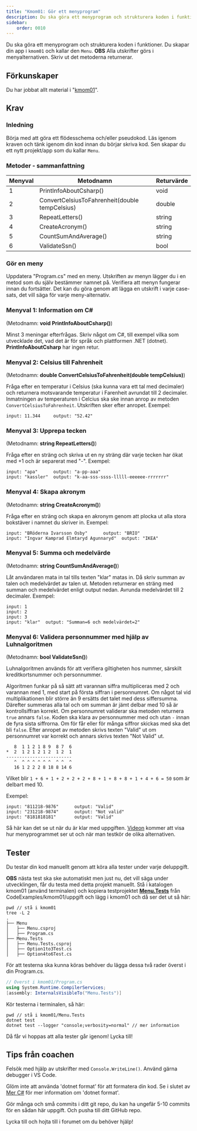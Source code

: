 ```yaml
---
title: "Kmom01: Gör ett menyprogram"
description: Du ska göra ett menyprogram och strukturera koden i funktioner.
sidebar:
    order: 0010
---
```


Du ska göra ett menyprogram och strukturera koden i funktioner. Du skapar din app i `kmom01` och kallar den `Menu`.
**OBS** Alla utskrifter görs i menyalternativen. Skriv ut det metoderna returnerar.

## Förkunskaper

Du har jobbat allt material i "[kmom01](/website/kmom/kmom01)".

## Krav

### Inledning

Börja med att göra ett flödesschema och/eller pseudokod. Läs igenom kraven och tänk igenom din kod innan du börjar skriva kod. Sen skapar du ett nytt projekt/app som du kallar `Menu`.

### Metoder - sammanfattning

| Menyval | Metodnamn              | Returvärde  |
|---------|------------------------|-------------|
|    1    | PrintInfoAboutCsharp() | void      |
|    2    | ConvertCelsiusToFahrenheit(double tempCelsius) | double |
|    3    | RepeatLetters()        | string      |
|    4    | CreateAcronym()        | string      |
|    5    | CountSumAndAverage()   | string      |
|    6    | ValidateSsn()          | bool      |

### Gör en meny

Uppdatera "Program.cs" med en meny. Utskriften av menyn lägger du i en metod som du själv bestämmer namnet på. Verifiera att menyn fungerar innan du fortsätter. Det kan du göra genom att lägga en utskrift i varje case-sats, det vill säga för varje meny-alternativ.

### Menyval **1**: Information om C#

(Metodnamn: **void PrintInfoAboutCsharp()**)

Minst 3 meningar efterfrågas. Skriv något om C#, till exempel vilka som utvecklade det, vad det är för språk och plattformen .NET (dotnet). **PrintInfoAboutCsharp** har ingen retur.

### Menyval **2**: Celsius till Fahrenheit

(Metodnamn: **double ConvertCelsiusToFahrenheit(double tempCelsius)**)

Fråga efter en temperatur i Celsius (ska kunna vara ett tal med decimaler) och returnera motsvarande temperatur i Farenheit avrundat till 2 decimaler. Inmatningen av temperaturen i Celcius ska ske innan anrop av metoden `ConvertCelsiusToFahrenheit`. Utskriften sker efter anropet. Exempel:

```text
input: 11.344     output: "52.42"
```

### Menyval **3**: Upprepa tecken

(Metodnamn: **string RepeatLetters()**)

Fråga efter en sträng och skriva ut en ny sträng där varje tecken har ökat med +1 och är separerat med "-". Exempel:

```text
input: "apa"      output: "a-pp-aaa"
input: "kassler"  output: "k-aa-sss-ssss-lllll-eeeeee-rrrrrrr"
```

### Menyval **4**: Skapa akronym

(Metodnamn: **string CreateAcronym()**)

Fråga efter en sträng och skapa en akronym genom att plocka ut alla stora bokstäver i namnet du skriver in. Exempel:

```text
input: "BRöderna Ivarsson Osby"      output: "BRIO"
input: "Ingvar Kamprad Elmtaryd Agunnaryd"  output: "IKEA"
```

### Menyval **5**: Summa och medelvärde

(Metodnamn: **string CountSumAndAverage()**)

Låt användaren mata in tal tills texten "klar" matas in. Då skriv summan av talen och medelvärdet av talen ut. Metoden returnerar en sträng med summan och medelvärdet enligt output nedan. Avrunda medelvärdet till 2 decimaler. Exempel:

```text
input: 1
input: 2
input: 3
input: "klar"  output: "Summan=6 och medelvärdet=2"
```

### Menyval **6**: Validera personnummer med hjälp av Luhnalgoritmen

(Metodnamn: **bool ValidateSsn()**)

Luhnalgoritmen används för att verifiera giltigheten hos nummer, särskilt kreditkortsnummer och personnummer.

Algoritmen funkar på så sätt att varannan siffra multipliceras med 2 och varannan med 1, med start på första siffran i personnumret. Om något tal vid multiplikationen blir större än 9 ersätts det talet med dess siffersumma. Därefter summeras alla tal och om summan är jämt delbar med 10 så är kontrollsiffran korrekt. Om personnumret validerar ska metoden returnera `true` annars `false`. Koden ska klara av personnummer med och utan `-` innan de fyra sista siffrorna. Om för får eller för många siffror skickas med ska det bli `false`. Efter anropet av metoden skrivs texten "Valid" ut om personnumret var korrekt och annars skrivs texten "Not Valid" ut.

```text
   8  1 1 2 1 8 9  8 7  6
*  2  1 2 1 2 1 2  1 2  1
-------------------------
   ^  ^ ^ ^ ^ ^ ^  ^ ^  ^
   16 1 2 2 2 8 18 8 14 6
```

Vilket blir `1 + 6 + 1 + 2 + 2 + 2 + 8 + 1 + 8 + 8 + 1 + 4 + 6 = 50` som är delbart med 10.

Exempel:

```text
input: "811218-9876"      output: "Valid"    
input: "231218-9874"      output: "Not valid"    
input: "8181818181"       output: "Valid"    
```

Så här kan det se ut när du är klar med uppgiften. [Videon](https://www.youtube.com/channel/UCxX3bcidovf5MDLeXMcbDyg) kommer att visa hur menyprogrammet ser ut och när man testkör de olika alternativen.

## Tester

Du testar din kod manuellt genom att köra alla tester under varje deluppgift.

**OBS** nästa test ska ske automatiskt men just nu, det vill säga under utvecklingen, får du testa med detta projekt manuellt.
Stå i katalogen kmom01 (använd terminalen) och kopiera testprojektet [**Menu.Tests**](./../../../CodeExamples/kmom01/uppgift/Menu.Tests) från CodeExamples/kmom01/uppgift och lägg i kmom01 och då ser det ut så här:

```shell
pwd // stå i kmom01
tree -L 2
.
├── Menu
│   ├── Menu.csproj
│   ├── Program.cs
├── Menu.Tests
│   ├── Menu.Tests.csproj
│   ├── Option1to3Test.cs
│   ├── Option4to6Test.cs
```

För att testerna ska kunna köras behöver du lägga dessa två rader överst i din Program.cs.

```csharp
// Överst i kmom01/Program.cs
using System.Runtime.CompilerServices;
[assembly: InternalsVisibleTo("Menu.Tests")]
```

Kör testerna i terminalen, så här:

```shell
pwd // stå i kmom01/Menu.Tests
dotnet test
dotnet test --logger "console;verbosity=normal" // mer information
```

Då får vi hoppas att alla tester går igenom! Lycka till!

## Tips från coachen

Felsök med hjälp av utskrifter med `Console.WriteLine()`. Använd gärna debugger i VS Code.

Glöm inte att använda 'dotnet format' för att formatera din kod. Se i slutet av [Mer C#](./../Kunskap/MerCsharp.md) för mer information om 'dotnet format'.

Gör många och små commits i ditt git repo, du kan ha ungefär 5-10 commits för en sådan här uppgift. Och pusha till ditt GitHub repo.

Lycka till och hojta till i forumet om du behöver hjälp!
